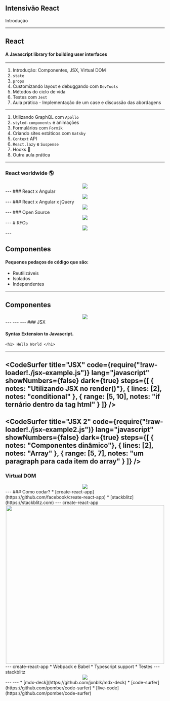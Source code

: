 


<Head>
  <title>Class 1</title>
</Head>

<Container>
  <Center>
    <GFLogo src={'./assets/gf-react2.png'} />
  </Center>
  <h2>Intensivão React</h2>
  <p>Introdução</p>
</Container>

---
## React
#### A Javascript library for building user interfaces

---

1. Introdução: Componentes, JSX, Virtual DOM
2. `state`
3. `props`
4. Customizando layout e debuggando com `DevTools`
5. Métodos do ciclo de vida
6. Testes com `Jest`
7. Aula prática - Implementação de um case e discussão das abordagens

---
1. Utilizando GraphQL com `Apollo`
2. `styled-components` e animações
3. Formulários com `Formik`
4. Criando sites estáticos com `Gatsby`
5. `Context` API
6. `React.lazy` e `Suspense`
7. Hooks :fishing_pole_and_fish:
8. Outra aula prática

---
### React worldwide 🌎

<Container>
  <Center>
    <img src={'./assets/google-trends-world-react.png'} />
  </Center>
</Container>
---
### React x Angular

<Container>
  <Center>
    <img src={'./assets/google-trends-world-react-angular.png'} />
  </Center>
</Container>
---
### React x Angular x jQuery

<Container>
  <Center>
    <img src={'./assets/google-trends-world-react-angular-jquery.png'} />
  </Center>
</Container>
---
### Open Source
<Container>
  <Center>
    <img src={'./assets/react-repo.png'} />
  </Center>
</Container>
---
# RFCs
<Container>
  <Center>
    <img src={'./assets/react-rfc.png'} />
  </Center>
</Container>
---

## Componentes

#### Pequenos pedaços de código que são:
* Reutilizáveis
* Isolados
* Independentes

---

## Componentes

<Container>
  <Center>
    <img src={'./assets/components.png'} />
  </Center>
</Container>
---
<CodeSurfer
  title="Class Components"
  code={require("!raw-loader!./class-component.js")}
  lang="javascript"
  showNumbers={false}
  dark={true}
  steps={[
    { lines: [1], notes: "extends React.Component" },
    { lines: [2], notes: "render() function" },
  ]}
/>
---
<CodeSurfer
  title="HelloWorld"
  code={require("!raw-loader!./HelloWorld.js")}
  lang="javascript"
  showNumbers={false}
  dark={true}
  steps={[
    { notes: "Reutilizando componentes"},
    { range: [1, 3], notes: "componente HelloWorld" },
    { range: [4, 7], notes: "componente raiz" }
  ]}
/>
---
### JSX

#### Syntax Extension to Javascript.
`<h1> Hello World </h1>`

---
<CodeSurfer
  title="JSX"
  code={require("!raw-loader!./jsx-example.js")}
  lang="javascript"
  showNumbers={false}
  dark={true}
  steps={[
    { notes: "Utilizando JSX no render()"},
    { lines: [2], notes: "conditional" },
    { range: [5, 10], notes: "if ternário dentro da tag html" }
  ]}
/>
---
<CodeSurfer
  title="JSX 2"
  code={require("!raw-loader!./jsx-example2.js")}
  lang="javascript"
  showNumbers={false}
  dark={true}
  steps={[
    { notes: "Componentes dinâmico"},
    { lines: [2], notes: "Array" },
    { range: [5, 7], notes: "um paragraph para cada item do array" }
  ]}
/>
---
### Virtual DOM
<Container>
  <Center>
    <img src={'./assets/vdom.png'} />
  </Center>
</Container>
---
### Como codar?
* [create-react-app](https://github.com/facebook/create-react-app)
* [stackblitz](https://stackblitz.com)
---
create-react-app
<Container>
  <Center>
    <img src={'./assets/cra.svg'} width="500" />
  </Center>
</Container>
---
create-react-app
* Webpack e Babel
* Typescript support 
* Testes
---
stackblitz
<Container>
  <Center>
    <img src={'./assets/stackblitz.png'} />
  </Center>
</Container>
---
<CodeSurfer
  title="mdx-deck"
  code={require("!raw-loader!./example-mdx-deck.js")}
  lang="javascript"
  showNumbers={false}
  dark={true}
  steps={[
    { notes: "Faça sua apresentação em React! (React-ception)"},
    { lines: [1], notes: "imports" },
    { lines: [7], notes: "título" },
    { range: [11, 16], notes: "primeiro slide" },
  ]}
/>
---
* [mdx-deck](https://github.com/jxnblk/mdx-deck)
* [code-surfer](https://github.com/pomber/code-surfer)
* [live-code](https://github.com/pomber/code-surfer)
